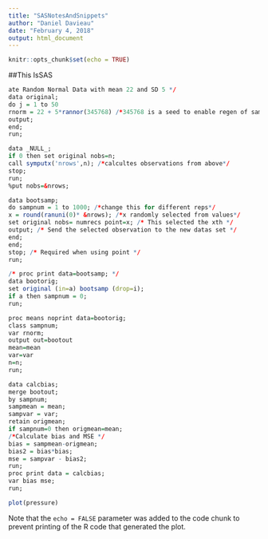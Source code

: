 ```yaml
---
title: "SASNotesAndSnippets"
author: "Daniel Davieau"
date: "February 4, 2018"
output: html_document
---
```


```r
knitr::opts_chunk$set(echo = TRUE)
```

##This IsSAS
```r
ate Random Normal Data with mean 22 and SD 5 */
data original;
do j = 1 to 50
rnorm = 22 + 5*rannor(345768) /*345768 is a seed to enable regen of same sampl*/
output;
end;
run;

data _NULL_;
if 0 then set original nobs=n;
call symputx('nrows',n); /*calcultes observations from above*/
stop;
run;
%put nobs=&nrows;

data bootsamp;
do sampnum = 1 to 1000; /*change this for different reps*/
x = round(ranuni(0)* &nrows); /*x randomly selected from values*/
set original nobs= numrecs point=x; /* This selected the xth */
output; /* Send the selected observation to the new datas set */
end;
end;
stop; /* Required when using point */
run;

/* proc print data=bootsamp; */
data bootorig;
set original (in=a) bootsamp (drop=i);
if a then sampnum = 0;
run;

proc means noprint data=bootorig;
class sampnum;
var rnorm;
output out=bootout
mean=mean
var=var
n=n;
run;

data calcbias;
merge bootout;
by sampnum;
sampmean = mean;
sampvar = var;
retain origmean;
if sampnum=0 then origmean=mean;
/*Calculate bias and MSE */
bias = sampmean-origmean;
bias2 = bias*bias;
mse = sampvar - bias2;
run;
proc print data = calcbias;
var bias mse;
run;
```

```r
plot(pressure)
```

Note that the `echo = FALSE` parameter was added to the code chunk to prevent printing of the R code that generated the plot.
